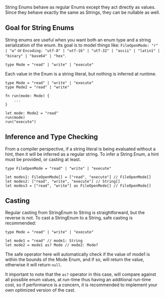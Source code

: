 String Enums behave as regular Enums except they act directly as values. Since they behave exactly the same as Strings,
they can be nullable as well.

## Goal for String Enums
String enums are useful when you want both an enum type and a string serialization of the enum.
Its goal is to model things like: `FileOpenMode: "r" | "w"` or `Encoding: "utf-8" | "utf-16" | "utf-32" | "ascii" | "latin1" | "binary" | "base64" | "hex"`.

```tc
type Mode = "read" | "write" | "execute"
```

Each value in the Enum is a string literal, but nothing is inferred at runtime.

```tc
type Mode = "read" | "write" | "execute"
type Mode2 = "read" | "write"

fn run(mode: Mode) {
    ...
}

let mode: Mode2 = "read"
run(mode)
run("execute")
```

## Inference and Type Checking
From a compiler perspective, if a string literal is being evaluated without a hint, then it will be inferred as a regular string.
To infer a String Enum, a hint must be provided, or casting at least.

```tc
type FileOpenMode = "read" | "write" | "execute"

let modes1: FileOpenMode[] = ["read", "execute"] // FileOpenMode[]
let modes2: ["read", "write", "execute"] // String[]
let modes3 = ["read", "write"] as FileOpenMode[] // FileOpenMode[]
```

## Casting
Regular casting from StringEnum to String is straightforward, but the reverse is not.
To cast a StringEnum to a String, safe casting is recommended:

```tc
type Mode = "read" | "write" | "execute"

let mode1 = "read" // mode1: String
let mode2 = mode1 as? Mode // mode2: Mode?
```

The safe operator here will automatically check if the value of mode1 is within the bounds of the Mode Enum, and if so,
will return the value, otherwise it will return `null`.

It important to note that the `as?` operator in this case, will compare against all possible enum values, at run-time thus
having an additional run-time cost, so if performance is a concern, it is recommended to implement your own optimized version of the cast.
